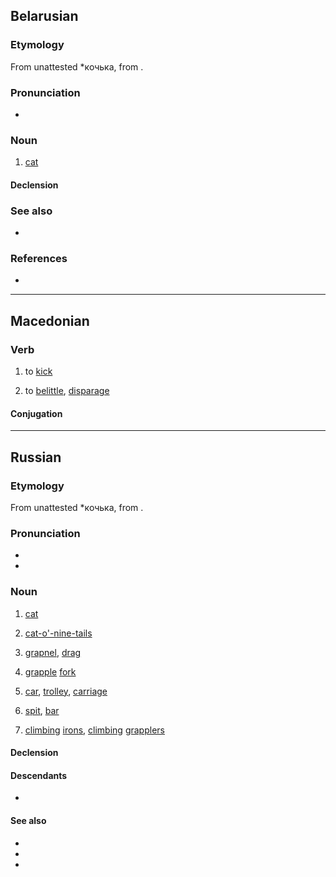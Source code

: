==Belarusian==
{{wikipedia|lang=be}}

===Etymology===
From unattested {{inh|be|orv|-}} *кочька, from {{inh|be|sla-pro|*koťьka}}.

===Pronunciation===
* {{be-IPA|ко́шка}}

===Noun===
{{be-noun|ко́шка|f-an|ко́шкі|ко́шкі}}

# [[cat]]

====Declension====
{{be-decl-noun
|ко́шка|ко́шкі
|ко́шкі|ко́шак
|ко́шцы|ко́шкам
|ко́шку|ко́шак
|ко́шкай, ко́шкаю|ко́шкамі
|ко́шцы|ко́шках
}}

===See also===
* {{l|be|кот}}

===References===
* {{R:be:slounik.org}}

{{topics|be|Cats}}

----

==Macedonian==

===Verb===
{{mk-verb|impf}}

# {{lb|mk|transitive}} to [[kick]]
# {{lb|mk|transitive|figurative}} to [[belittle]], [[disparage]]

====Conjugation====
{{mk-conj-а|impf|кошк}}

----

==Russian==

===Etymology===
From unattested {{inh|ru|orv|-}} *кочька, from {{inh|ru|sla-pro|*koťьka}}.

===Pronunciation===
* {{ru-IPA|ко́шка}}
* {{audio|ru|Ru-{{PAGENAME}}.ogg|Audio}}

===Noun===
{{ru-noun+|ко́шка|*|a=ai|adj=коша́чий|dim=ко́шечка}}

# [[cat]]
#: {{uxi|ru|[[жить]] [[как]] '''ко́шка''' [[с]] [[собака|соба́кой]]|to lead a cat-and-dog life}}
#: {{uxi|ru|[[игра́ть]] [[в]] '''ко́шки'''-мышки|play cat-and-mouse}}
#: {{uxi|ru|но́чью [[весь|все]] '''ко́шки''' се́ры|at night all cats are gray}}
#: {{uxi|ru|[[у]] него́ '''ко́шки''' [[скрести|скребу́т]] [[на]] [[се́рдце]]|he is sick at heart (very upset)}}
# {{lb|ru|inanimate}}[[cat-o'-nine-tails]]
# {{lb|ru|technical|inanimate}} [[grapnel]], [[drag]]
# {{lb|ru|technical|inanimate}} [[grapple]] [[fork]]
# {{lb|ru|cranes|inanimate}} [[car]], [[trolley]], [[carriage]]
# {{lb|ru|geology|inanimate}} [[spit]], [[bar]]
# {{lb|ru|in the plural|inanimate}} [[climbing]] [[irons]], [[climbing]] [[grapplers]]

====Declension====
{{ru-noun-table|ко́шка|*|a=ai}}
{{ru-noun-table|old=1|ко́шка|*|a=ai}}

====Descendants====
* {{desc|sah|куоска|bor=1}}

====See also====
* {{l|ru|кот}}
* {{l|ru|пу́ська}}
* {{l|ru|кису́ня}}

{{topics|ru|Cats}}